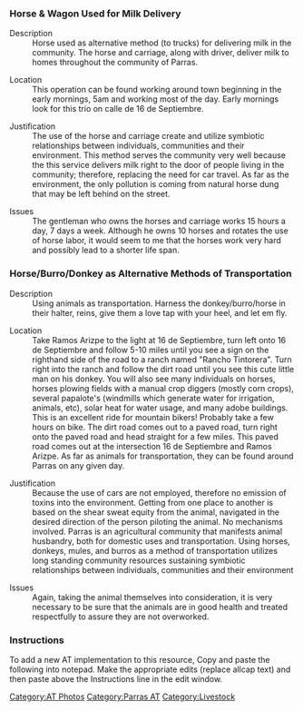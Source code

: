 ===Horse & Wagon Used for Milk Delivery===
;Description
:Horse used as alternative method (to trucks) for delivering milk in the community.  The horse and carriage, along with driver, deliver milk to homes throughout the community of Parras.  

;Location
:This operation can be found working around town beginning in the early mornings, 5am and working most of the day.  Early mornings look for this trio on calle de 16 de Septiembre.

;Justification
:The use of the horse and carriage create and utilize symbiotic relationships between individuals, communities and their environment.  This method serves the community very well because the this service delivers milk right to the door of people living in the community; therefore, replacing the need for car travel.  As far as the environment, the only pollution is coming from natural horse dung that may be left behind on the street.

;Issues
:The gentleman who owns the horses and carriage works 15 hours a day, 7 days a week.  Although he owns 10 horses and rotates the use of horse labor, it would seem to me that the horses work very hard and possibly lead to a shorter life span.

{{Gallery
|width=400
|height=300
|lines=0
|Image:Buggy y caballo rear.jpg|
|Image:Caballoybuggyonly.jpg|
}}

===Horse/Burro/Donkey as Alternative Methods of Transportation===
;Description
:Using animals as transportation.  Harness the donkey/burro/horse in their halter, reins, give them a love tap with your heel, and let em fly.  

;Location
:Take Ramos Arizpe to the light at 16 de Septiembre, turn left onto 16 de Septiembre and follow 5-10 miles until you see a sign on the righthand side of the road to a ranch named "Rancho Tintorera".  Turn right into the ranch and follow the dirt road until you see this cute little man on his donkey.  You will also see many individuals on horses, horses plowing fields with a manual crop diggers (mostly corn crops), several papalote's (windmills which generate water for irrigation, animals, etc), solar heat for water usage, and many adobe buildings.  This is an excellent ride for mountain bikers!  Probably take a few hours on bike.  The dirt road comes out to a paved road, turn right onto the paved road and head straight for a few miles.  This paved road comes out at the intersection 16 de Septiembre and Ramos Arizpe.  As far as animals for transportation, they can be found around Parras on any given day.

;Justification
:Because the use of cars are not employed, therefore no emission of toxins into the environment.  Getting from one place to another is based on the shear sweat equity from the animal, navigated in the desired direction of the person piloting the animal.  No mechanisms involved.  Parras is an agricultural community that manifests animal husbandry, both for domestic uses and transportation.  Using horses, donkeys, mules, and burros as a method of transportation utilizes long standing community resources sustaining symbiotic relationships between individuals, communities and their environment   

;Issues
:Again, taking the animal themselves into consideration, it is very necessary to be sure that the animals are in good health and treated respectfully to assure they are not overworked.

{{Gallery
|width=400
|height=300
|lines=0
|Image:Hombre y donkey2.jpg|
|Image:Hombreydonkey.jpg|
}}
<!--paste code here-->

===Instructions===
To add a new AT implementation to this resource, Copy and paste the following into notepad. Make the appropriate edits (replace allcap text) and then paste above the Instructions line in the edit window. 
{{template:Parras AT}}

[[Category:AT Photos]]  
[[Category:Parras AT]]
[[Category:Livestock]]